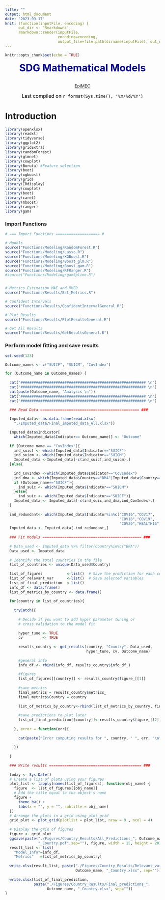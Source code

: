 ```yaml
---
title: ""
output: html_document
date: "2023-09-17"
knit: (function(inputFile, encoding) { 
      out_dir <- 'Rmarkdowns';
      rmarkdown::render(inputFile,
                        encoding=encoding, 
                        output_file=file.path(dirname(inputFile), out_dir, 'MainFileCountry.html')) })
---
```


```r
knitr::opts_chunk$set(echo = TRUE)
```

<center><p style="color:darkblue"> <font size="6">  **SDG Mathematical Models** </font> </p> </center>
<center><p style="color:darkblue"> <br> [EpiMEC](https://paginas.cimpa.ucr.ac.cr/Epimec/) </font> </p> </center>
<center><p style="color:black"> <font size="3"> Last compiled on `r format(Sys.time(), '%m/%d/%Y')` </font> </p> </center>

# Introduction

```r
library(openxlsx)
library(readxl)
library(tidyverse)
library(ggplot2)
library(gridExtra)
library(randomForest)
library(glmnet)
library(cowplot)
library(Boruta) #Feature selection
library(boot)
library(xgboost)
library(grid)
library(IRdisplay)
library(cowplot)
library(boot)
library(caret)
library(mboost)
library(ranger)
library(gam)
```

### Import Functions

```r

# === Import Functions ==================== #

# Models
source("Functions/Modeling/RandomForest.R")
source("Functions/Modeling/Lasso.R")
source("Functions/Modeling/XGBoost.R")
source("Functions/Modeling/Boost_glm.R")
source("Functions/Modeling/Boost_gam.R")
source("Functions/Modeling/RFRanger.R")
#source("Functions/Modeling/gamSpline.R")


# Metrics Estimation MAE and RMED
source("Functions/Results/Est_Metrics.R")

# Confident Intervals
source("Functions/Results/ConfidentIntervalGeneral.R")

# Plot Results
source("Functions/Results/PlotResultsGeneral.R")

# Get All Results
source("Functions/Results/GetResultsGeneral.R")

```

### Perform model fitting and save results

```r
set.seed(123)

Outcome_names <- c("SUICF", "SUICM", "CovIndex")

for (Outcome_name in Outcome_names) {
  
  cat("######################################################### \n")
  cat("######################################################### \n")
  cat(paste(Outcome_name, "Analysis \n"))
  cat("######################################################### \n")
  cat("######################################################### \n")
  
  ### Read Data ============================================= ###

  Imputed_data<- as.data.frame(read.xlsx(
    "./Imputed_data/Final_imputed_data_All.xlsx"))

  Imputed_data$Indicator[
    which(Imputed_data$Indicator== Outcome_name)] <- "Outcome"
  
  if (Outcome_name == "CovIndex"){
    ind_suicf <- which(Imputed_data$Indicator=="SUICF")
    ind_suicm <- which(Imputed_data$Indicator=="SUICM")
    Imputed_data <-Imputed_data[-c(ind_suicf,ind_suicm),]
  }else{
    
    ind_CovIndex <-which(Imputed_data$Indicator=="CovIndex")
    ind_dma <- which(Imputed_data$Country=="DMA"|Imputed_data$Country=="KNA")
    if (Outcome_name=="SUICF"){
      ind_suic <- which(Imputed_data$Indicator=="SUICM")
    }else{
      ind_suic <- which(Imputed_data$Indicator=="SUICF")}
    Imputed_data <- Imputed_data[-c(ind_suic,ind_dma,ind_CovIndex),]
  }
  
  ind_redundant<- which(Imputed_data$Indicator%in%c("COV16","COV17",
                                                    "COV18","COV19",
                                                    "COV20","HEALTH16"))
  Imputed_data <- Imputed_data[-ind_redundant,]
  
  ### Fit Models ============================================= ###
  
  # Data_used <- Imputed_data %>% filter(Country%in%c("BRA"))
  Data_used <- Imputed_data
  
  # Identify the total countries in the file
  list_of_countries <- unique(Data_used$Country)
  
  list_of_figures           <-list()  # Save the prediction for each country
  list_of_relevant_var      <-list()  # Save selected variables
  list_of_final_prediction  <-list()
  info_df <- data.frame()
  list_of_metrics_by_country <- data.frame()
  
  for(country in list_of_countries){
    
    tryCatch({
      
      # Decide if you want to add hyper parameter tuning or
      # cross validation to the model fit
      
      hyper_tune <- TRUE
      cv         <- TRUE
      
      results_country <- get_results(country, "Country", Data_used,
                                     hyper_tune, cv, Outcome_name)
      
      #general info
      info_df <- rbind(info_df, results_country$info_df_)
      
      #figures
      list_of_figures[[country]] <- results_country$figure_[[1]]
      
      #save metrics  
      final_metrics = results_country$metrics_ 
      final_metrics$Country = country
      
      list_of_metrics_by_country<-rbind(list_of_metrics_by_country, final_metrics)
      
      #save predictions to plot later
      list_of_final_prediction[[country]]<-results_country$figure_[[2]]
      
    }, error = function(err){
      
      cat(paste("Error computing results for ", country, " ", err, "\n"))
      
    })
    
  }
  
  ### Write results ========================================== ###
  
  today <- Sys.Date()
  # Create a list of plots using your figures
  plot_list <- lapply(names(list_of_figures), function(obj_name) {
    figure  <- list_of_figures[[obj_name]]
    # Add the title equal to the object's name
    figure +
      theme_bw() +
      labs(x = "", y = "", subtitle = obj_name)
  })
  # Arrange the plots in a grid using plot_grid
  grid_plot <- plot_grid(plotlist = plot_list, nrow = 9 , ncol = 4)
  
  # Display the grid of figures
  figure <- grid_plot
  ggsave(paste("./Figures/Country_Results/All_Predictions_", Outcome_name,
               "_Country.pdf",sep=""), figure, width = 15, height = 20) 
  result_list <- list(
    "Model_Info"=info_df,
    "Metrics"   =list_of_metrics_by_country)
  
  write.xlsx(result_list, paste("./Figures/Country_Results/Relevant_var_", 
                                Outcome_name, "_Country.xlsx", sep=""))
  
  write.xlsx(list_of_final_prediction,
             paste("./Figures/Country_Results/Final_predictions_",
                   Outcome_name, "_Country.xlsx", sep=""))
}
```


